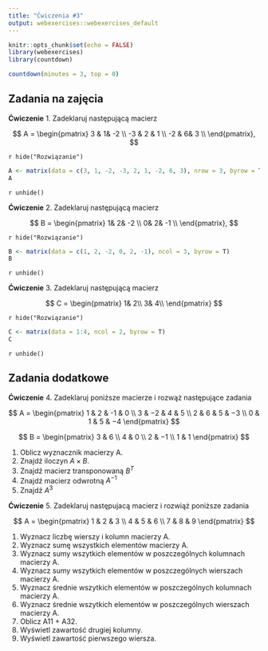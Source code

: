 ```yaml
---
title: "Ćwiczenia #3"
output: webexercises::webexercises_default
---
```


```r
knitr::opts_chunk$set(echo = FALSE)
library(webexercises)
library(countdown)
```

```r
countdown(minutes = 3, top = 0)
```


## Zadania na zajęcia

**Ćwiczenie** 1. Zadeklaruj następującą macierz

$$
A =
 \begin{pmatrix}
3 & 1&  -2 \\
-3 & 2 & 1 \\
-2 & 6&  3 \\
 \end{pmatrix},
$$



`r hide("Rozwiązanie")`
```r
A <- matrix(data = c(3, 1, -2, -3, 2, 1, -2, 6, 3), nrow = 3, byrow = T)
A
```
`r unhide()`

**Ćwiczenie** 2. Zadeklaruj następującą macierz

$$
B =
 \begin{pmatrix}
1&  2&  -2 \\
0&  2&  -1 \\
 \end{pmatrix},
$$

`r hide("Rozwiązanie")`
```r
B <- matrix(data = c(1, 2, -2, 0, 2, -1), ncol = 3, byrow = T) 
B
```
`r unhide()`


**Ćwiczenie** 3. Zadeklaruj następującą macierz

$$
C =
 \begin{pmatrix}
1&  2\\
3&  4\\
 \end{pmatrix}
$$

`r hide("Rozwiązanie")`
```r
C <- matrix(data = 1:4, ncol = 2, byrow = T)
C
```
`r unhide()`

## Zadania dodatkowe

**Ćwiczenie** 4.  Zadeklaruj poniższe macierze i rozwąż następujące zadania

$$
A = 
\begin{pmatrix}
1 & 2 & -1 & 0 \\
3 & −2 &  4  & 5 \\ 
2  & 6  & 5  & −3 \\
0  & 1 & 5  & −4
\end{pmatrix}
$$

$$
B = 
\begin{pmatrix}
3 & 6 \\
4 & 0 \\
2 & −1 \\
1 & 1
\end{pmatrix}
$$

1. Oblicz wyznacznik macierzy A.
2. Znajdź iloczyn $A\times B$.
3. Znajdź macierz transponowaną $B^T$
4. Znajdź macierz odwrotną $A^{−1}$
5. Znajdź $A^3$


**Ćwiczenie** 5. Zadeklaruj następujacą macierz i rozwiąż poniższe zadania

$$
A = 
\begin{pmatrix}
1 & 2 & 3 \\
4 & 5 & 6 \\
7 & 8 & 9
\end{pmatrix}
$$

1. Wyznacz liczbę wierszy i kolumn macierzy A.
2. Wyznacz sumę wszystkich elementów macierzy A.
3. Wyznacz sumy wszytkich elementów w poszczególnych kolumnach macierzy A.
4. Wyznacz sumy wszytkich elementów w poszczególnych wierszach macierzy A.
5. Wyznacz średnie wszytkich elementów w poszczególnych kolumnach macierzy A.
6. Wyznacz średnie wszytkich elementów w poszczególnych wierszach macierzy A.
7. Oblicz A11 + A32.
8. Wyświetl zawartość drugiej kolumny.
9. Wyświetl zawartość pierwszego wiersza.




